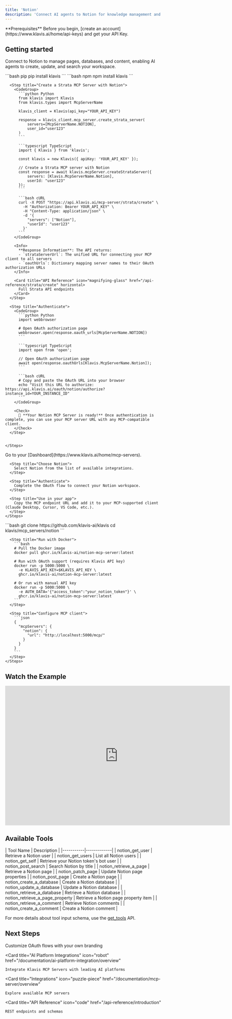 ```yaml
---
title: 'Notion'
description: 'Connect AI agents to Notion for knowledge management and collaborative workflows'
---
```


<Info>
  **Prerequisites**
  Before you begin, [create an account](https://www.klavis.ai/home/api-keys) and get your API Key.
</Info>

## Getting started

Connect to Notion to manage pages, databases, and content, enabling AI agents to create, update, and search your workspace.

<Tabs>
  <Tab title="API">
    <Steps>
      <Step title="Install the SDKs (optional)">
        <CodeGroup>
          ```bash pip
          pip install klavis
          ```
          ```bash npm
          npm install klavis
          ```
        </CodeGroup>
      </Step>
      
      <Step title="Create a Strata MCP Server with Notion">
        <CodeGroup>
          ```python Python
          from klavis import Klavis
          from klavis.types import McpServerName
          
          klavis_client = Klavis(api_key="YOUR_API_KEY")
          
          response = klavis_client.mcp_server.create_strata_server(
              servers=[McpServerName.NOTION],
              user_id="user123"
          )
          ```
          
          ```typescript TypeScript
          import { Klavis } from 'klavis';
          
          const klavis = new Klavis({ apiKey: 'YOUR_API_KEY' });
          
          // Create a Strata MCP server with Notion
          const response = await klavis.mcpServer.createStrataServer({
              servers: [Klavis.McpServerName.Notion],
              userId: "user123"
          });
          ```
          
          ```bash cURL
          curl -X POST "https://api.klavis.ai/mcp-server/strata/create" \
            -H "Authorization: Bearer YOUR_API_KEY" \
            -H "Content-Type: application/json" \
            -d '{
              "servers": ["Notion"],
              "userId": "user123"
            }'
          ```
        </CodeGroup>
        
        <Info>
          **Response Information**: The API returns:
          - `strataServerUrl`: The unified URL for connecting your MCP client to all servers
          - `oauthUrls`: Dictionary mapping server names to their OAuth authorization URLs
        </Info>

        <Card title="API Reference" icon="magnifying-glass" href="/api-reference/strata/create" horizontal>
          Full Strata API endpoints
        </Card>
      </Step>
      
      <Step title="Authenticate">
        <CodeGroup>
          ```python Python
          import webbrowser
          
          # Open OAuth authorization page
          webbrowser.open(response.oauth_urls[McpServerName.NOTION])
          ```
          
          ```typescript TypeScript
          import open from 'open';
          
          // Open OAuth authorization page
          await open(response.oauthUrls[Klavis.McpServerName.Notion]);
          ```
          
          ```bash cURL
          # Copy and paste the OAuth URL into your browser
          echo "Visit this URL to authorize: https://api.klavis.ai/oauth/notion/authorize?instance_id=YOUR_INSTANCE_ID"
          ```
        </CodeGroup>
        
        <Check>
          🎉 **Your Notion MCP Server is ready!** Once authentication is complete, you can use your MCP server URL with any MCP-compatible client.
        </Check>
      </Step>
      

    </Steps>
  </Tab>
  
  <Tab title="UI">
    <Steps>
      <Step title="Open Dashboard">
        Go to your [Dashboard](https://www.klavis.ai/home/mcp-servers).
      </Step>
      
      <Step title="Choose Notion">
        Select Notion from the list of available integrations.
      </Step>
      
      <Step title="Authenticate">
        Complete the OAuth flow to connect your Notion workspace.
      </Step>
      
      <Step title="Use in your app">
        Copy the MCP endpoint URL and add it to your MCP-supported client (Claude Desktop, Cursor, VS Code, etc.).
      </Step>
    </Steps>
  </Tab>
  
  <Tab title="Open Source">
    <Steps>
      <Step title="Clone repository (for developers to build from source)">
        ```bash
        git clone https://github.com/klavis-ai/klavis
        cd klavis/mcp_servers/notion
        ```
      </Step>
      
      <Step title="Run with Docker">
        ```bash
        # Pull the Docker image
        docker pull ghcr.io/klavis-ai/notion-mcp-server:latest
        
        # Run with OAuth support (requires Klavis API key)
        docker run -p 5000:5000 \
          -e KLAVIS_API_KEY=$KLAVIS_API_KEY \
          ghcr.io/klavis-ai/notion-mcp-server:latest
        
        # Or run with manual API key
        docker run -p 5000:5000 \
          -e AUTH_DATA='{"access_token":"your_notion_token"}' \
          ghcr.io/klavis-ai/notion-mcp-server:latest
        ```
      </Step>
      
      <Step title="Configure MCP client">
        ```json
        {
          "mcpServers": {
            "notion": {
              "url": "http://localhost:5000/mcp/"
            }
          }
        }
        ```
      </Step>
    </Steps>
  </Tab>
</Tabs>

## Watch the Example
<iframe
  width="725"
  height="450"
  src="https://www.youtube.com/embed/K7NnYbEhmyM"
  title="YouTube video player"
  frameBorder="0"
  allow="accelerometer; autoplay; clipboard-write; encrypted-media; gyroscope; picture-in-picture; web-share"
  allowFullScreen
></iframe>

## Available Tools

<Accordion title="Tools Information">
| Tool Name | Description |
|-----------|-------------|
| notion_get_user | Retrieve a Notion user |
| notion_get_users | List all Notion users |
| notion_get_self | Retrieve your Notion token's bot user |
| notion_post_search | Search Notion by title |
| notion_retrieve_a_page | Retrieve a Notion page |
| notion_patch_page | Update Notion page properties |
| notion_post_page | Create a Notion page |
| notion_create_a_database | Create a Notion database |
| notion_update_a_database | Update a Notion database |
| notion_retrieve_a_database | Retrieve a Notion database |
| notion_retrieve_a_page_property | Retrieve a Notion page property item |
| notion_retrieve_a_comment | Retrieve Notion comments |
| notion_create_a_comment | Create a Notion comment |
</Accordion>

<Note>For more details about tool input schema, use the [get_tools](https://docs.klavis.ai/api-reference/mcp-server/get-tools) API.</Note>

## Next Steps

<CardGroup>
  <Card
    title="White-label Authentication"
    icon="palette"
    href="/documentation/auth/white-label"
  >
    Customize OAuth flows with your own branding
  </Card>
  
  <Card
    title="AI Platform Integrations"
    icon="robot"
    href="/documentation/ai-platform-integration/overview"
  >
    Integrate Klavis MCP Servers with leading AI platforms
  </Card>
  
  <Card
    title="Integrations"
    icon="puzzle-piece"
    href="/documentation/mcp-server/overview"
  >
    Explore available MCP servers
  </Card>
  
  <Card
    title="API Reference"
    icon="code"
    href="/api-reference/introduction"
  >
    REST endpoints and schemas
  </Card>
</CardGroup> 